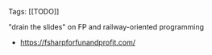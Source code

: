 Tags: [[TODO]]

"drain the slides" on FP and railway-oriented programming
- https://fsharpforfunandprofit.com/